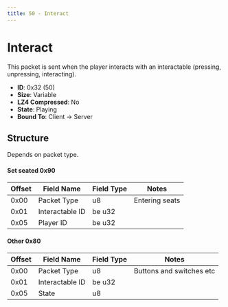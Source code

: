 ```yaml
---
title: 50 - Interact
---
```


# Interact

This packet is sent when the player interacts with an interactable (pressing, unpressing, interacting).

- **ID**: 0x32 (50)
- **Size**: Variable
- **LZ4 Compressed**: No
- **State**: Playing
- **Bound To**: Client -> Server

## Structure

Depends on packet type.

#### Set seated 0x90
| Offset | Field Name       | Field Type | Notes |
|--------|------------------|------------|-------|
| 0x00   | Packet Type      | u8         | Entering seats |
| 0x01   | Interactable ID  | be u32     | |
| 0x05   | Player ID        | be u32     | |

#### Other 0x80
| Offset | Field Name       | Field Type | Notes |
|--------|------------------|------------|-------|
| 0x00   | Packet Type      | u8         |Buttons and switches etc|
| 0x01   | Interactable ID  | be u32     | |
| 0x05   | State            | u8         | |

[//]: # (Size veries between pressing buttons and entering seats,
last byte for pressing is the state.)